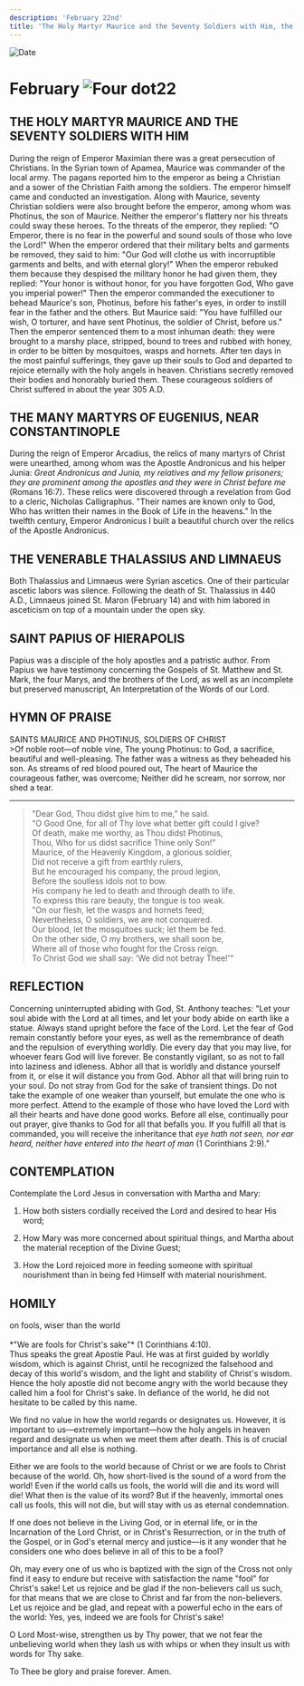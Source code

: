 ```yaml
---
description: 'February 22nd'
title: 'The Holy Martyr Maurice and the Seventy Soldiers with Him, the Many Martyrs of Eugenius, Venerable Thalassius, and Limnaeus, St. Papius of Hierapolis'
---
```


<CustomPaginator />
<RunningHead />

<Image src="/title-imprint.png" height={68} width={50} alt="Date" className="title-imprint"/>

# <div id="date">February <Image className="four-dot" src="/four-dot.png" height={15} width={15} alt="Four dot" />22</div>

## THE HOLY MARTYR MAURICE AND THE SEVENTY SOLDIERS WITH HIM

During the reign of Emperor Maximian there was a great persecution of Christians. In the Syrian town of Apamea, Maurice was commander of the local army. The pagans reported him to the emperor as being a Christian and a sower of the Christian Faith among the soldiers. The emperor himself came and conducted an investigation. Along with Maurice, seventy Christian soldiers were also brought before the emperor, among whom was Photinus, the son of Maurice. Neither the emperor's flattery nor his threats could sway these heroes. To the threats of the emperor, they replied: "O Emperor, there is no fear in the powerful and sound souls of those who love the Lord!" When the emperor ordered that their military belts and garments be removed, they said to him: "Our God will clothe us with incorruptible garments and belts, and with eternal glory!" When the emperor rebuked them because they despised the military honor he had given them, they replied: "Your honor is without honor, for you have forgotten God, Who gave you imperial power!" Then the emperor commanded the executioner to behead Maurice's son, Photinus, before his father's eyes, in order to instill fear in the father and the others. But Maurice said: "You have fulfilled our wish, O torturer, and have sent Photinus, the soldier of Christ, before us." Then the emperor sentenced them to a most inhuman death: they were brought to a marshy place, stripped, bound to trees and rubbed with honey, in order to be bitten by mosquitoes, wasps and hornets. After ten days in the most painful sufferings, they gave up their souls to God and departed to rejoice eternally with the holy angels in heaven. Christians secretly removed their bodies and honorably buried them. These courageous soldiers of Christ suffered in about the year 305 A.D.

## THE MANY MARTYRS OF EUGENIUS, NEAR CONSTANTINOPLE

During the reign of Emperor Arcadius, the relics of many martyrs of Christ were unearthed, among whom was the Apostle Andronicus and his helper Junia: *Great Andronicus and Junia, my relatives and my fellow prisoners; they are prominent among the apostles and they were in Christ before me* (Romans 16:7). These relics were discovered through a revelation from God to a cleric, Nicholas Calligraphus. "Their names are known only to God, Who has written their names in the Book of Life in the heavens." In the twelfth century, Emperor Andronicus I built a beautiful church over the relics of the Apostle Andronicus.

## THE VENERABLE THALASSIUS AND LIMNAEUS

Both Thalassius and Limnaeus were Syrian ascetics. One of their particular ascetic labors was silence. Following the death of St. Thalassius in 440 A.D., Limnaeus joined St. Maron (February 14) and with him labored in asceticism on top of a mountain under the open sky.

## SAINT PAPIUS OF HIERAPOLIS

Papius was a disciple of the holy apostles and a patristic author. From Papius we have testimony concerning the Gospels of St. Matthew and St. Mark, the four Marys, and the brothers of the Lord, as well as an incomplete but preserved manuscript, An Interpretation of the Words of our Lord.


## HYMN OF PRAISE
<div style={{textAlign:'center', color:'crimson', fontWeight:'bold'}}>
SAINTS MAURICE AND PHOTINUS, SOLDIERS OF CHRIST
</div>
>Of noble root—of noble vine,  
The young Photinus: to God, a sacrifice, beautiful and well-pleasing.  
The father was a witness as they beheaded his son.  
As streams of red blood poured out,  
The heart of Maurice the courageous father, was overcome;  
Neither did he scream, nor sorrow, nor shed a tear.  

---------------

>"Dear God, Thou didst give him to me," he said.  
"O Good One, for all of Thy love what better gift could I give?  
Of death, make me worthy, as Thou didst Photinus,  
Thou, Who for us didst sacrifice Thine only Son!"  
Maurice, of the Heavenly Kingdom, a glorious soldier,  
Did not receive a gift from earthly rulers,  
But he encouraged his company, the proud legion,  
Before the soulless idols not to bow.  
His company he led to death and through death to life.  
To express this rare beauty, the tongue is too weak.  
"On our flesh, let the wasps and hornets feed;  
Nevertheless, O soldiers, we are not conquered.  
Our blood, let the mosquitoes suck; let them be fed.  
On the other side, O my brothers, we shall soon be,  
Where all of those who fought for the Cross reign.  
To Christ God we shall say: 'We did not betray Thee!'"  
 

## REFLECTION

Concerning uninterrupted abiding with God, St. Anthony teaches: "Let your soul abide with the Lord at all times, and let your body abide on earth like a statue. Always stand upright before the face of the Lord. Let the fear of God remain constantly before your eyes, as well as the remembrance of death and the repulsion of everything worldly. Die every day that you may live, for whoever fears God will live forever. Be constantly vigilant, so as not to fall into laziness and idleness. Abhor all that is worldly and distance yourself from it, or else it will distance you from God. Abhor all that will bring ruin to your soul. Do not stray from God for the sake of transient things. Do not take the example of one weaker than yourself, but emulate the one who is more perfect.  Attend to the example of those who have loved the Lord with all their hearts and have done good works. Before all else, continually pour out prayer, give thanks to God for all that befalls you. If you fulfill all that is commanded, you will receive the inheritance that *eye hath not seen, nor ear heard, neither have entered into the heart of man* (1 Corinthians 2:9)."


## CONTEMPLATION

Contemplate the Lord Jesus in conversation with Martha and Mary:

1. How both sisters cordially received the Lord and desired to hear His word;

2. How Mary was more concerned about spiritual things, and Martha about the material reception of the Divine Guest;

3. How the Lord rejoiced more in feeding someone with spiritual nourishment than in being fed Himself with material nourishment.


## HOMILY
<div style={{textAlign:'center', color:'crimson', fontWeight:'bold'}}>
on fools, wiser than the world
</div><br />
<div style={{textAlign:'right'}}>
*"We are fools for Christ's sake"* (1 Corinthians 4:10).
</div>
Thus speaks the great Apostle Paul. He was at first guided by worldly wisdom, which is against Christ, until he recognized the falsehood and decay of this world's wisdom, and the light and stability of Christ's wisdom. Hence the holy apostle did not become angry with the world because they called him a fool for Christ's sake. In defiance of the world, he did not hesitate to be called by this name.

We find no value in how the world regards or designates us. However, it is important to us—extremely important—how the holy angels in heaven regard and designate us when we meet them after death. This is of crucial importance and all else is nothing.

Either we are fools to the world because of Christ or we are fools to Christ because of the world. Oh, how short-lived is the sound of a word from the world! Even if the world calls us fools, the world will die and its word will die! What then is the value of its word? But if the heavenly, immortal ones call us fools, this will not die, but will stay with us as eternal condemnation.

If one does not believe in the Living God, or in eternal life, or in the Incarnation of the Lord Christ, or in Christ's Resurrection, or in the truth of the Gospel, or in God's eternal mercy and justice—is it any wonder that he considers one who does believe in all of this to be a fool?

Oh, may every one of us who is baptized with the sign of the Cross not only find it easy to endure but receive with satisfaction the name "fool" for Christ's sake! Let us rejoice and be glad if the non-believers call us such, for that means that we are close to Christ and far from the non-believers. Let us rejoice and be glad, and repeat with a powerful echo in the ears of the world: Yes, yes, indeed we are fools for Christ's sake!

O Lord Most-wise, strengthen us by Thy power, that we not fear the unbelieving world when they lash us with whips or when they insult us with words for Thy sake.

To Thee be glory and praise forever. Amen.